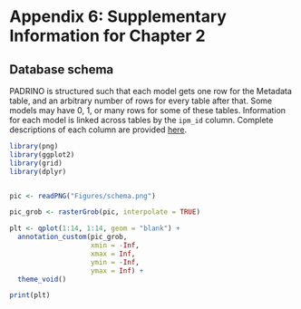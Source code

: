 # Appendix 6: Supplementary Information for Chapter 2

## Database schema

PADRINO is structured such that each model gets one row for the Metadata table, and an arbitrary number of rows for every table after that. Some models may have 0, 1, or many rows for some of these tables. Information for each model is linked across tables by the `ipm_id` column. Complete descriptions of each column are provided [here](https://padrinodb.github.io/Padrino/digitization-guide.html#the-tables).

```r

library(png)
library(ggplot2)
library(grid)
library(dplyr)


pic <- readPNG("Figures/schema.png")

pic_grob <- rasterGrob(pic, interpolate = TRUE)

plt <- qplot(1:14, 1:14, geom = "blank") +
  annotation_custom(pic_grob,
                    xmin = -Inf,
                    xmax = Inf,
                    ymin = -Inf,
                    ymax = Inf) + 
  theme_void()

print(plt)

```

